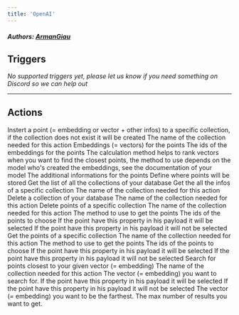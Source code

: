 ```yaml
---
title: 'OpenAI'
---
```


##### Authors: [ArmanGiau](https://github.com/ArmanGiau)

## Triggers

*No supported triggers yet, please let us know if you need something on Discord so we can help out* 

---

## Actions

  <Card title="Add points to collection">
    Instert a point (= embedding or vector + other infos) to a specific collection, if the collection does not exist it will be created
    <Expandable title="Properties">
      <ResponseField name="Collection Name" required type="Short_text">
        The name of the collection needed for this action
      </ResponseField>
      <ResponseField name="Embeddings" required type="Short_text">
        Embeddings (= vectors) for the points
      </ResponseField>
      <ResponseField name="Embeddings Ids" required type="Short_text">
        The ids of the embeddings for the points
      </ResponseField>
      <ResponseField name="Calculation Method of distance" type="Dropdown" required>
        The calculation method helps to rank vectors when you want to find the closest points, the method to use depends on the model who's created the embeddings, see the documentation of your model
      </ResponseField>
      <ResponseField name="Payloads" type="Object">
        The additional informations for the points
      </ResponseField>
      <ResponseField name="Storage" type="Dropdown">
        Define where points will be stored
      </ResponseField>
    </Expandable>
  <Card/>

  <Card title="Get Collection List">
    Get the list of all the collections of your database
  <Card/>

  <Card title="Get Collection Infos">
    Get the all the infos of a specific collection
    <Expandable title="Properties">
      <ResponseField name="Collection Name" required type="Short_text">
        The name of the collection needed for this action
      </ResponseField>
    </Expandable>
  <Card/>

  <Card title="Delete Collection">
    Delete a collection of your database
    <Expandable title="Properties">
      <ResponseField name="Collection Name" required type="Short_text">
        The name of the collection needed for this action
      </ResponseField>
    </Expandable>
  <Card/>

  <Card title="Delete Points">
    Delete points of a specific collection
    <Expandable title="Properties">
      <ResponseField name="Collection Name" required type="Short_text">
        The name of the collection needed for this action
      </ResponseField>
      <ResponseField name="Choose Points By" type="Dropdown" required>
        The method to use to get the points
      </ResponseField>
      <ResponseField name="Ids" required type="Short_text" required>
        The ids of the points to choose
      </ResponseField>
      <ResponseField name="Must Have" type="Object" required>
        If the point have this property in his payload it will be selected
      </ResponseField>
      <ResponseField name="Must Not Have" type="Object" required>
        If the point have this property in his payload it will not be selected
      </ResponseField>
    </Expandable>
  <Card/>

  <Card title="Get Points">
    Get the points of a specific collection
    <Expandable title="Properties">
      <ResponseField name="Collection Name" required type="Short_text">
        The name of the collection needed for this action
      </ResponseField>
      <ResponseField name="Choose Points By" type="Dropdown" required>
        The method to use to get the points
      </ResponseField>
      <ResponseField name="Ids" required type="Short_text" required>
        The ids of the points to choose
      </ResponseField>
      <ResponseField name="Must Have" type="Object" required>
        If the point have this property in his payload it will be selected
      </ResponseField>
      <ResponseField name="Must Not Have" type="Object" required>
        If the point have this property in his payload it will not be selected
      </ResponseField>
    </Expandable>
  <Card/>

  <Card title="Search Points">
    Search for points closest to your given vector (= embedding)
    <Expandable title="Properties">
      <ResponseField name="Collection Name" required type="Short_text">
        The name of the collection needed for this action
      </ResponseField>
      <ResponseField name="Embedding" type="Short_text" required>
        The vector (= embedding) you want to search for.
      </ResponseField>
      <ResponseField name="Must Have" type="Object">
        If the point have this property in his payload it will be selected
      </ResponseField>
      <ResponseField name="Must Not Have" type="Object">
        If the point have this property in his payload it will not be selected
      </ResponseField>
      <ResponseField name="Negative Vector" type="Short_text">
        The vector (= embedding) you want to be the farthest.
      </ResponseField>
      <ResponseField name="Limit Result" type="Number">
        The max number of results you want to get.
      </ResponseField>
    </Expandable>
  <Card/>
